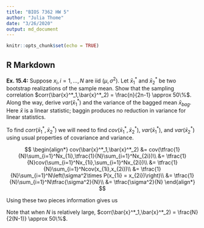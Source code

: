 ```yaml
---
title: "BIOS 7362 HW 5"
author: "Julia Thome"
date: "3/26/2020"
output: md_document
---
```


```r
knitr::opts_chunk$set(echo = TRUE)
```

## R Markdown

**Ex. 15.4:** Suppose $x_i, i = 1, \ldots,N$ are iid $(\mu,\sigma^2)$. Let $\bar{x}^*_1$ and $\bar{x}^*_2$ be two bootstrap realizations of the sample mean. Show that the sampling correlation $corr(\bar{x}^*_1,\bar{x}^*_2) = \frac{n}{2n-1} \approx 50\%$. Along the way, derive $var(\bar{x}^*_1)$ and the variance of the bagged mean $\bar{x}_{bag}$. Here $\bar{x}$ is a linear statistic; baggin produces no reduction in variance for linear statistics.

To find $corr(\bar{x}^*_1,\bar{x}^*_2)$ we will need to find $cov(\bar{x}^*_1,\bar{x}^*_2)$, $var(\bar{x}^*_1)$, and $var(\bar{x}^*_2)$ using usual properties of covariance and variance.

$$
\begin{align*}
cov(\bar{x}^*_1,\bar{x}^*_2) &= cov(\tfrac{1}{N}\sum_{i=1}^Nx_{1i},\tfrac{1}{N}\sum_{i=1}^Nx_{2i})\\
&= \tfrac{1}{N}cov(\sum_{i=1}^Nx_{1i},\sum_{i=1}^Nx_{2i})\\
&= \tfrac{1}{N}\sum_{i=1}^Ncov(x_{1i},x_{2i})\\
&= \tfrac{1}{N}\sum_{i=1}^N\left(\sigma^2\times P(x_{1i} = x_{2i})\right)\\
&= \tfrac{1}{N}\sum_{i=1}^N\tfrac{\sigma^2}{N}\\
&= \tfrac{\sigma^2}{N}
\end{align*}
$$


\begin{align*}
var(\bar{x}^*_1) &= var(\tfrac{1}{N}\sum_{i = 1}^N x_{1i})\\
&= \tfrac{1}{N^2} var(\sum_{i = 1}^N x_{1i})\\
&= \tfrac{1}{N^2}\left[\sum_{i = 1}^N \sum_{j = 1}^N cov(x_{1i},x_{1j})\right]\\
&= \tfrac{1}{N^2}\left[\sum_{i = 1}^N var(x_{1i})+  \sum_{1 \leq i \leq j \leq N} cov(x_{1i},x_{1j})\right]\\
&=\tfrac{1}{N^2}\left[N\sigma^2 + N(N-1)\tfrac{\sigma^2}{N}\right]\\
&= \tfrac{1}{N^2}\left[N\sigma^2 + (N-1)\sigma^2\right]\\
&= \tfrac{1}{N^2}\left[N\sigma^2 + N\sigma^2-\sigma^2\right]\\
&= \frac{\sigma^2(2n-1)}{N^2}\\
\end{align*}


Using these two pieces information gives us

\begin{align*}
corr(\bar{x}^*_1,\bar{x}^*_2) &= \frac{cov(\bar{x}^*_1,\bar{x}^*_2)}{\sqrt{var(\bar{x}^*_1)}\sqrt{var(\bar{x}^*_2)}}\\
&= \frac{\sigma^2/N}{\sigma^2(N-1)/N^2}\\
&=  \frac{1}{2(N-1)/N}\\
&= \frac{N}{2(N-1)}
\end{align*}

Note that when $N$ is relatively large, $corr(\bar{x}^*_1,\bar{x}^*_2) =  \frac{N}{2(N-1)} \approx 50\%$.

\begin{align*}
var(\bar{x}_{bag}) &= var\left(\frac{1}{2}(\bar{x}^*_1+ \bar{x}^*_2)\right)\\
&= \frac{1}{4}\left[var(\bar{x}^*_1)+ var(\bar{x}^*_2) + 2cov(\bar{x}^*_1,\bar{x}^*_2)\right]\\
&= \frac{1}{4}\left[\frac{\sigma^2(2N - 1)}{N^2}+ \frac{\sigma^2(2N - 1)}{N^2} + 2\frac{\sigma^2}{N}\right]\\
&= \frac{1}{4}\left[\frac{6\sigma^2N - 2\sigma^2}{N^2}\right]\\
&= \frac{\sigma^2(3N-1)}{2N^2}
\end{align*}

